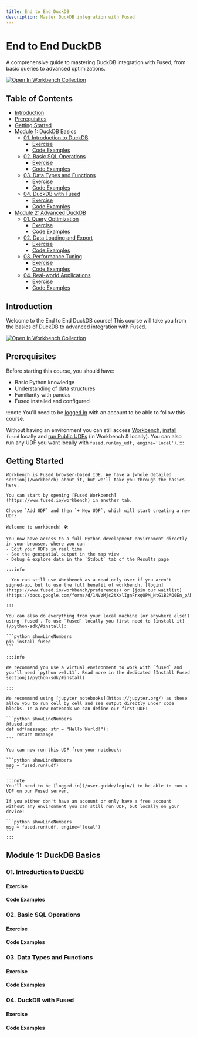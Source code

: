 ```yaml
---
title: End to End DuckDB
description: Master DuckDB integration with Fused
---
```


# End to End DuckDB

A comprehensive guide to mastering DuckDB integration with Fused, from basic queries to advanced optimizations.

[![Open In Workbench Collection](https://img.shields.io/badge/Open_In_Workbench_Collection-16-green?style=for-the-badge)](https://www.fused.io/workbench/catalog/Fused_Course_Module1-37ec2eb3-6481-4cb1-b406-f8e39c339a52)

## Table of Contents

- [Introduction](#introduction)
- [Prerequisites](#prerequisites)
- [Getting Started](#getting-started)
- [Module 1: DuckDB Basics](#module-1-duckdb-basics)
  - [01. Introduction to DuckDB](#01-introduction-to-duckdb)
    - [Exercise](#01-introduction-to-duckdb-exercise)
    - [Code Examples](#01-introduction-to-duckdb-code)
  - [02. Basic SQL Operations](#02-basic-sql-operations)
    - [Exercise](#02-basic-sql-operations-exercise)
    - [Code Examples](#02-basic-sql-operations-code)
  - [03. Data Types and Functions](#03-data-types-and-functions)
    - [Exercise](#03-data-types-and-functions-exercise)
    - [Code Examples](#03-data-types-and-functions-code)
  - [04. DuckDB with Fused](#04-duckdb-with-fused)
    - [Exercise](#04-duckdb-with-fused-exercise)
    - [Code Examples](#04-duckdb-with-fused-code)
- [Module 2: Advanced DuckDB](#module-2-advanced-duckdb)
  - [01. Query Optimization](#01-query-optimization)
    - [Exercise](#01-query-optimization-exercise)
    - [Code Examples](#01-query-optimization-code)
  - [02. Data Loading and Export](#02-data-loading-and-export)
    - [Exercise](#02-data-loading-and-export-exercise)
    - [Code Examples](#02-data-loading-and-export-code)
  - [03. Performance Tuning](#03-performance-tuning)
    - [Exercise](#03-performance-tuning-exercise)
    - [Code Examples](#03-performance-tuning-code)
  - [04. Real-world Applications](#04-real-world-applications)
    - [Exercise](#04-real-world-applications-exercise)
    - [Code Examples](#04-real-world-applications-code)

## Introduction

Welcome to the End to End DuckDB course! This course will take you from the basics of DuckDB to advanced integration with Fused.

[![Open In Workbench Collection](https://img.shields.io/badge/Open_In_Workbench_Collection-16-green?style=for-the-badge)](https://www.fused.io/workbench/catalog/Fused_Course_Module1-37ec2eb3-6481-4cb1-b406-f8e39c339a52)

## Prerequisites

Before starting this course, you should have:
- Basic Python knowledge
- Understanding of data structures
- Familiarity with pandas
- Fused installed and configured

:::note
You'll need to be [logged in](/user-guide/login/) with an account to be able to follow this course.

Without having an environment you can still access [Workbench](/workbench/), [install](/python-sdk/#install) `fused` locally and [run Public UDFs](/core-concepts/run-udfs/run-small-udfs/#public-udf-name) (in Workbench & locally). You can also run any UDF you want locally with `fused.run(my_udf, engine='local')`.
:::

## Getting Started


<Tabs className="unique-tabs">
  <TabItem value="workbench" label="In Workbench" default>

    Workbench is Fused browser-based IDE. We have a [whole detailed section](/workbench) about it, but we'll take you through the basics here.

    You can start by opening [Fused Workbench](https://www.fused.io/workbench) in another tab.

    Choose `Add UDF` and then `+ New UDF`, which will start creating a new UDF:

    Welcome to workbench! 🛠️

    You now have access to a full Python development environment directly in your browser, where you can
    - Edit your UDFs in real time
    - See the geospatial output in the map view
    - Debug & explore data in the `Stdout` tab of the Results page

    :::info

      You can still use Workbench as a read-only user if you aren't signed-up, but to use the full benefit of workbench, [login](https://www.fused.io/workbench/preferences) or [join our waitlist](https://docs.google.com/forms/d/1NVzMjc2tXxlIgnFrxqQPM_NtG1B2AQ0En_pAbZHYSK0)

    :::

  </TabItem>
  <TabItem value="local" label="Locally">

    You can also do everything from your local machine (or anywhere else!) using `fused`. To use `fused` locally you first need to [install it](/python-sdk/#install):

    ```python showLineNumbers
    pip install fused
    ```

    :::info

    We recommend you use a virtual environment to work with `fused` and you'll need `python >=3.11`. Read more in the dedicated [Install Fused section](/python-sdk/#install)

    :::

    We recommend using [jupyter notebooks](https://jupyter.org/) as these allow you to run cell by cell and see output directly under code blocks. In a new notebook we can define our first UDF:

    ```python showLineNumbers
    @fused.udf
    def udf(message: str = "Hello World!"):
        return message
    ```

    You can now run this UDF from your notebook:
    
    ```python showLineNumbers
    msg = fused.run(udf)
    ```

    :::note
    You'll need to be [logged in](/user-guide/login/) to be able to run a UDF on our Fused server. 

    If you either don't have an account or only have a free account without any environment you can still run UDF, but locally on your device:

    ```python showLineNumbers
    msg = fused.run(udf, engine='local')
    ```
    :::

  </TabItem>
</Tabs>

## Module 1: DuckDB Basics

### 01. Introduction to DuckDB

#### Exercise

#### Code Examples

### 02. Basic SQL Operations

#### Exercise

#### Code Examples

### 03. Data Types and Functions

#### Exercise

#### Code Examples

### 04. DuckDB with Fused

#### Exercise

#### Code Examples 